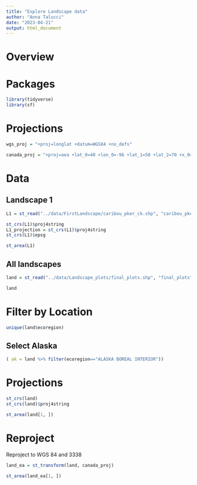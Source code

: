 ```yaml
---
title: "Explore Landscape data"
author: "Anna Talucci"
date: "2023-04-21"
output: html_document
---
```


# Overview

# Packages

```r
library(tidyverse)
library(sf)
```
# Projections
```r
wgs_proj = "+proj=longlat +datum=WGS84 +no_defs"
```

```r
canada_proj = "+proj=aea +lat_0=40 +lon_0=-96 +lat_1=50 +lat_2=70 +x_0=0 +y_0=0 +datum=NAD83 +units=m +no_defs +type=crs"
```

# Data

## Landscape 1

```r
L1 = st_read("../data/FirstLandscape/caribou_pker_ck.shp", "caribou_pker_ck")
```
```r
st_crs(L1)$proj4string
L1_projection = st_crs(L1)$proj4string
st_crs(L1)$epsg
```

```r
st_area(L1)
```

## All landscapes

```r
land = st_read("../data/Landscape_plots/final_plots.shp", "final_plots")
```

```r
land
```

# Filter by Location
```r
unique(land$ecoregion)
```

## Select Alaska
```r
( ak = land %>% filter(ecoregion=="ALASKA BOREAL INTERIOR"))
```

# Projections
```r
st_crs(land)
st_crs(land)$proj4string
```


```r
st_area(land[1, ])
```

# Reproject

Reproject to WGS 84 and 3338

```r
land_ea = st_transform(land, canada_proj)
```

```r
st_area(land_ea[1, ])
```

